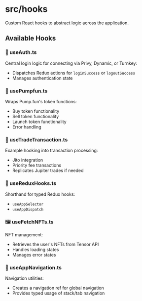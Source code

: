 # src/hooks

Custom React hooks to abstract logic across the application.

## Available Hooks

### 🔐 useAuth.ts
Central login logic for connecting via Privy, Dynamic, or Turnkey:
- Dispatches Redux actions for `loginSuccess` or `logoutSuccess`
- Manages authentication state

### 🚀 usePumpfun.ts
Wraps Pump.fun's token functions:
- Buy token functionality
- Sell token functionality
- Launch token functionality
- Error handling

### 💱 useTradeTransaction.ts
Example hooking into transaction processing:
- Jito integration
- Priority fee transactions
- Replicates Jupiter trades if needed

### 🔄 useReduxHooks.ts
Shorthand for typed Redux hooks:
- `useAppSelector`
- `useAppDispatch`

### 🖼️ useFetchNFTs.ts
NFT management:
- Retrieves the user's NFTs from Tensor API
- Handles loading states
- Manages error states

### 🧭 useAppNavigation.ts
Navigation utilities:
- Creates a navigation ref for global navigation
- Provides typed usage of stack/tab navigation